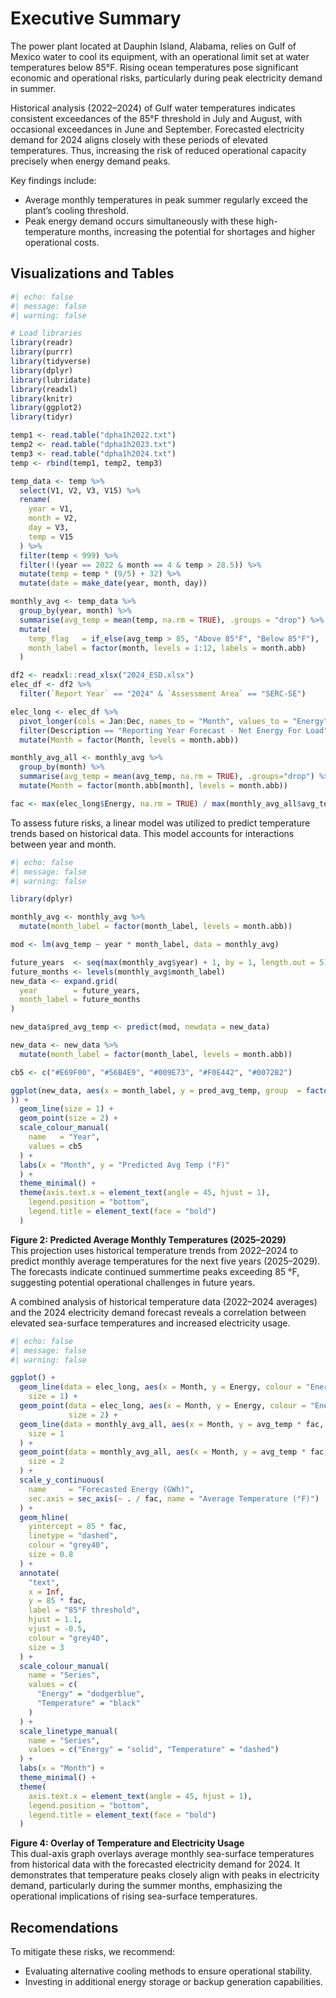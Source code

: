 # Executive Summary

The power plant located at Dauphin Island, Alabama, relies on Gulf of Mexico water to cool its equipment, with an operational limit set at water temperatures below 85°F. Rising ocean temperatures pose significant economic and operational risks, particularly during peak electricity demand in summer.

Historical analysis (2022–2024) of Gulf water temperatures indicates consistent exceedances of the 85°F threshold in July and August, with occasional exceedances in June and September. Forecasted electricity demand for 2024 aligns closely with these periods of elevated temperatures. Thus, increasing the risk of reduced operational capacity precisely when energy demand peaks.

Key findings include:

-   Average monthly temperatures in peak summer regularly exceed the plant’s cooling threshold.
-   Peak energy demand occurs simultaneously with these high-temperature months, increasing the potential for shortages and higher operational costs.

## Visualizations and Tables

```r
#| echo: false
#| message: false
#| warning: false

# Load libraries
library(readr)
library(purrr)
library(tidyverse)
library(dplyr)
library(lubridate)
library(readxl)
library(knitr)
library(ggplot2)
library(tidyr)

temp1 <- read.table("dpha1h2022.txt")
temp2 <- read.table("dpha1h2023.txt")
temp3 <- read.table("dpha1h2024.txt")
temp <- rbind(temp1, temp2, temp3)

temp_data <- temp %>%
  select(V1, V2, V3, V15) %>%
  rename(
    year = V1,
    month = V2,
    day = V3,
    temp = V15
  ) %>%
  filter(temp < 999) %>%
  filter(!(year == 2022 & month == 4 & temp > 28.5)) %>%
  mutate(temp = temp * (9/5) + 32) %>%
  mutate(date = make_date(year, month, day))

monthly_avg <- temp_data %>%
  group_by(year, month) %>%
  summarise(avg_temp = mean(temp, na.rm = TRUE), .groups = "drop") %>%
  mutate(
    temp_flag   = if_else(avg_temp > 85, "Above 85°F", "Below 85°F"),
    month_label = factor(month, levels = 1:12, labels = month.abb)
  )

df2 <- readxl::read_xlsx("2024_ESD.xlsx")
elec_df <- df2 %>%
  filter(`Report Year` == "2024" & `Assessment Area` == "SERC-SE")

elec_long <- elec_df %>%
  pivot_longer(cols = Jan:Dec, names_to = "Month", values_to = "Energy") %>%
  filter(Description == "Reporting Year Forecast - Net Energy For Load") %>%
  mutate(Month = factor(Month, levels = month.abb))

monthly_avg_all <- monthly_avg %>%
  group_by(month) %>%
  summarise(avg_temp = mean(avg_temp, na.rm = TRUE), .groups="drop") %>%
  mutate(Month = factor(month.abb[month], levels = month.abb))

fac <- max(elec_long$Energy, na.rm = TRUE) / max(monthly_avg_all$avg_temp, na.rm = TRUE)
```

To assess future risks, a linear model was utilized to predict temperature trends based on historical data. This model accounts for interactions between year and month.

```r
#| echo: false
#| message: false
#| warning: false

library(dplyr)

monthly_avg <- monthly_avg %>%
  mutate(month_label = factor(month_label, levels = month.abb))

mod <- lm(avg_temp ~ year * month_label, data = monthly_avg)

future_years  <- seq(max(monthly_avg$year) + 1, by = 1, length.out = 5)
future_months <- levels(monthly_avg$month_label)
new_data <- expand.grid(
  year        = future_years,
  month_label = future_months
)

new_data$pred_avg_temp <- predict(mod, newdata = new_data)

new_data <- new_data %>%
  mutate(month_label = factor(month_label, levels = month.abb))

cb5 <- c("#E69F00", "#56B4E9", "#009E73", "#F0E442", "#0072B2")

ggplot(new_data, aes(x = month_label, y = pred_avg_temp, group  = factor(year), colour = factor(year)
)) +
  geom_line(size = 1) +
  geom_point(size = 2) +
  scale_colour_manual(
    name   = "Year",
    values = cb5
  ) +
  labs(x = "Month", y = "Predicted Avg Temp (°F)"
  ) +
  theme_minimal() +
  theme(axis.text.x = element_text(angle = 45, hjust = 1),
    legend.position = "bottom",
    legend.title = element_text(face = "bold")
  )

```

**Figure 2: Predicted Average Monthly Temperatures (2025–2029)**\
This projection uses historical temperature trends from 2022–2024 to predict monthly average temperatures for the next five years (2025–2029). The forecasts indicate continued summertime peaks exceeding 85 °F, suggesting potential operational challenges in future years.

A combined analysis of historical temperature data (2022–2024 averages) and the 2024 electricity demand forecast reveals a correlation between elevated sea-surface temperatures and increased electricity usage.

```r
#| echo: false
#| message: false
#| warning: false

ggplot() +
  geom_line(data = elec_long, aes(x = Month, y = Energy, colour = "Energy", linetype = "Energy", group = 1),
    size = 1) +
  geom_point(data = elec_long, aes(x = Month, y = Energy, colour = "Energy"), 
             size = 2) +
  geom_line(data = monthly_avg_all, aes(x = Month, y = avg_temp * fac, color = "Temperature", linetype = "Temperature", group = 1),
    size = 1
  ) +
  geom_point(data = monthly_avg_all, aes(x = Month, y = avg_temp * fac, colour = "Temperature"),
    size = 2
  ) +
  scale_y_continuous(
    name     = "Forecasted Energy (GWh)",
    sec.axis = sec_axis(~ . / fac, name = "Average Temperature (°F)")
  ) +
  geom_hline(
    yintercept = 85 * fac,
    linetype = "dashed",
    colour = "grey40",
    size = 0.8
  ) +
  annotate(
    "text",
    x = Inf,
    y = 85 * fac,
    label = "85°F threshold",
    hjust = 1.1,
    vjust = -0.5,
    colour = "grey40",
    size = 3
  ) +
  scale_colour_manual(
    name = "Series",
    values = c(
      "Energy" = "dodgerblue",
      "Temperature" = "black"
    )
  ) +
  scale_linetype_manual(
    name = "Series",
    values = c("Energy" = "solid", "Temperature" = "dashed")
  ) +
  labs(x = "Month") +
  theme_minimal() +
  theme(
    axis.text.x = element_text(angle = 45, hjust = 1),
    legend.position = "bottom",
    legend.title = element_text(face = "bold")
  )

```

**Figure 4: Overlay of Temperature and Electricity Usage**\
This dual-axis graph overlays average monthly sea-surface temperatures from historical data with the forecasted electricity demand for 2024. It demonstrates that temperature peaks closely align with peaks in electricity demand, particularly during the summer months, emphasizing the operational implications of rising sea-surface temperatures.

## Recomendations

To mitigate these risks, we recommend:

-   Evaluating alternative cooling methods to ensure operational stability.
-   Investing in additional energy storage or backup generation capabilities.

